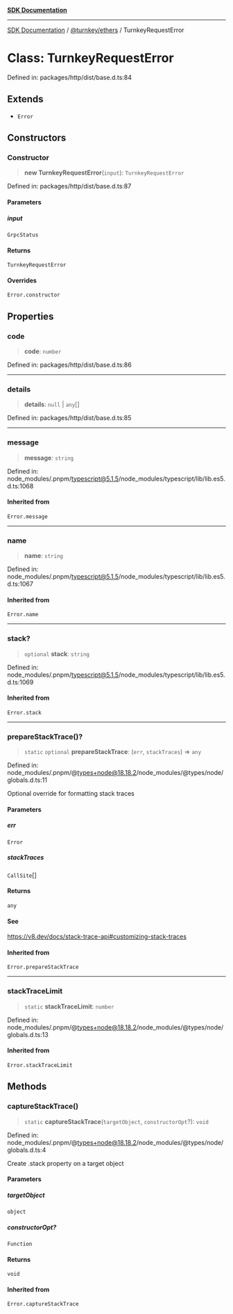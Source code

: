 [**SDK Documentation**](../../../README.mdx)

***

[SDK Documentation](../../../packages.mdx) / [@turnkey/ethers](../README.mdx) / TurnkeyRequestError

# Class: TurnkeyRequestError

Defined in: packages/http/dist/base.d.ts:84

## Extends

- `Error`

## Constructors

### Constructor

> **new TurnkeyRequestError**(`input`): `TurnkeyRequestError`

Defined in: packages/http/dist/base.d.ts:87

#### Parameters

##### input

`GrpcStatus`

#### Returns

`TurnkeyRequestError`

#### Overrides

`Error.constructor`

## Properties

### code

> **code**: `number`

Defined in: packages/http/dist/base.d.ts:86

***

### details

> **details**: `null` \| `any`[]

Defined in: packages/http/dist/base.d.ts:85

***

### message

> **message**: `string`

Defined in: node\_modules/.pnpm/typescript@5.1.5/node\_modules/typescript/lib/lib.es5.d.ts:1068

#### Inherited from

`Error.message`

***

### name

> **name**: `string`

Defined in: node\_modules/.pnpm/typescript@5.1.5/node\_modules/typescript/lib/lib.es5.d.ts:1067

#### Inherited from

`Error.name`

***

### stack?

> `optional` **stack**: `string`

Defined in: node\_modules/.pnpm/typescript@5.1.5/node\_modules/typescript/lib/lib.es5.d.ts:1069

#### Inherited from

`Error.stack`

***

### prepareStackTrace()?

> `static` `optional` **prepareStackTrace**: (`err`, `stackTraces`) => `any`

Defined in: node\_modules/.pnpm/@types+node@18.18.2/node\_modules/@types/node/globals.d.ts:11

Optional override for formatting stack traces

#### Parameters

##### err

`Error`

##### stackTraces

`CallSite`[]

#### Returns

`any`

#### See

https://v8.dev/docs/stack-trace-api#customizing-stack-traces

#### Inherited from

`Error.prepareStackTrace`

***

### stackTraceLimit

> `static` **stackTraceLimit**: `number`

Defined in: node\_modules/.pnpm/@types+node@18.18.2/node\_modules/@types/node/globals.d.ts:13

#### Inherited from

`Error.stackTraceLimit`

## Methods

### captureStackTrace()

> `static` **captureStackTrace**(`targetObject`, `constructorOpt`?): `void`

Defined in: node\_modules/.pnpm/@types+node@18.18.2/node\_modules/@types/node/globals.d.ts:4

Create .stack property on a target object

#### Parameters

##### targetObject

`object`

##### constructorOpt?

`Function`

#### Returns

`void`

#### Inherited from

`Error.captureStackTrace`
